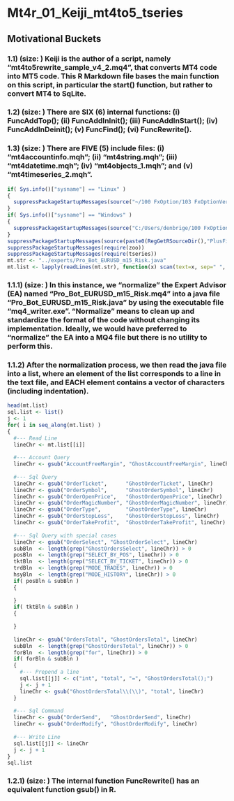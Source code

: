 Mt4r_01_Keiji_mt4to5_tseries
==================================================================================================================================
## Motivational Buckets
### 1.1) (size: )  Keiji is the author of a script, namely "mt4to5rewrite_sample_v4_2.mq4", that converts MT4 code into MT5 code. This R Markdown file bases the main function on this script, in particular the start() function, but rather to convert MT4 to SqLite. 
### 1.2) (size: ) There are SIX (6) internal functions: (i) FuncAddTop(); (ii) FuncAddInInit(); (iii) FuncAddInStart(); (iv) FuncAddInDeinit(); (v) FuncFind(); (vi) FuncRewrite().
### 1.3) (size: ) There are FIVE (5) include files: (i) "mt4accountinfo.mqh"; (ii) "mt4string.mqh"; (iii) "mt4datetime.mqh"; (iv) "mt4objects_1.mqh"; and (v) "mt4timeseries_2.mqh".

```r
if( Sys.info()["sysname"] == "Linux" )
{
  suppressPackageStartupMessages(source("~/100 FxOption/103 FxOptionVerBack/080 Fx Git/R-source/PlusReg.R", echo=FALSE))
}
if( Sys.info()["sysname"] == "Windows" )
{
  suppressPackageStartupMessages(source("C:/Users/denbrige/100 FxOption/103 FxOptionVerBack/080 Fx Git/R-source/PlusReg.R", echo=FALSE))
}
suppressPackageStartupMessages(source(paste0(RegGetRSourceDir(),"PlusFile.R"), echo=FALSE))
suppressPackageStartupMessages(require(zoo))
suppressPackageStartupMessages(require(tseries))
mt.str <- "../experts/Pro_Bot_EURUSD_m15_Risk.java"
mt.list <- lapply(readLines(mt.str), function(x) scan(text=x, sep=" ", what=c("char"), strip.white=c(FALSE)))
```
### 1.1.1) (size: ) In this instance, we "normalize" the Expert Advisor (EA) named "Pro_Bot_EURUSD_m15_Risk.mq4" into a java file "Pro_Bot_EURUSD_m15_Risk.java" by using the executable file "mq4_writer.exe". "Normalize" means to clean up and standardize the format of the code without changing its implementation. Ideally, we would have preferred to "normalize" the EA into a MQ4 file but there is no utility to perform this.
### 1.1.2) After the normalization process, we then read the java file into a list, where an element of the list corresponds to a line in the text file, and EACH element contains a vector of characters (including indentation).

```r
head(mt.list)
sql.list <- list()
j <- 1
for( i in seq_along(mt.list) )
{
  #--- Read Line
  lineChr <- mt.list[[i]]
  
  #--- Account Query
  lineChr <- gsub("AccountFreeMargin", "GhostAccountFreeMargin", lineChr)
  
  #--- Sql Query  
  lineChr <- gsub("OrderTicket",      "GhostOrderTicket", lineChr)
  lineChr <- gsub("OrderSymbol",      "GhostOrderSymbol", lineChr)
  lineChr <- gsub("OrderOpenPrice",   "GhostOrderOpenPrice", lineChr)
  lineChr <- gsub("OrderMagicNumber", "GhostOrderMagicNumber", lineChr)
  lineChr <- gsub("OrderType",        "GhostOrderType", lineChr)
  lineChr <- gsub("OrderStopLoss",    "GhostOrderStopLoss", lineChr)
  lineChr <- gsub("OrderTakeProfit",  "GhostOrderTakeProfit", lineChr)
  
  #--- Sql Query with special cases
  lineChr <- gsub("OrderSelect", "GhostOrderSelect", lineChr)
  subBln  <- length(grep("GhostOrdersSelect", lineChr)) > 0
  posBln  <- length(grep("SELECT_BY_POS", lineChr)) > 0
  tktBln  <- length(grep("SELECT_BY_TICKET", lineChr)) > 0
  trdBln  <- length(grep("MODE_TRADES", lineChr)) > 0
  hsyBln  <- length(grep("MODE_HISTORY", lineChr)) > 0
  if( posBln & subBln )
  {
    
  }
  if( tktBln & subBln )
  {
    
  }  
  
  lineChr <- gsub("OrdersTotal", "GhostOrdersTotal", lineChr)
  subBln  <- length(grep("GhostOrdersTotal", lineChr)) > 0
  forBln  <- length(grep("for", lineChr)) > 0
  if( forBln & subBln )
  {
    #--- Prepend a line
    sql.list[[j]] <- c("int", "total", "=", "GhostOrdersTotal();")
    j <- j + 1
    lineChr <- gsub("GhostOrdersTotal\\(\\)", "total", lineChr)
  }
  
  #--- Sql Command
  lineChr <- gsub("OrderSend",   "GhostOrderSend", lineChr)
  lineChr <- gsub("OrderModify", "GhostOrderModify", lineChr)
  
  #--- Write Line
  sql.list[[j]] <- lineChr
  j <- j + 1
}
sql.list
```
### 1.2.1) (size: ) The internal function FuncRewrite() has an equivalent function gsub() in R. 

